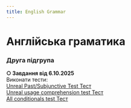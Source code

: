 ```yaml
---
title: English Grammar
---
```


# Англійська граматика

### Друга підгрупа



**○ Завдання від 6.10.2025** \
Виконати тести: \
[Unreal Past/Subjunctive Test
Тест](https://krnu.org/mod/quiz/view.php?id=39853) \
[Unreal usage comprehension test
Тест](https://krnu.org/mod/quiz/view.php?id=53051) \
[All conditionals test
Тест](https://krnu.org/mod/quiz/view.php?id=26803)
